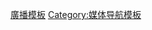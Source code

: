 {{Template category
|type = navbox
|description = 本分類收錄與[[廣播|廣播]]相關的導航模板。
}}

[[Category:廣播模板|]]
[[Category:媒体导航模板|Category:媒体导航模板]]